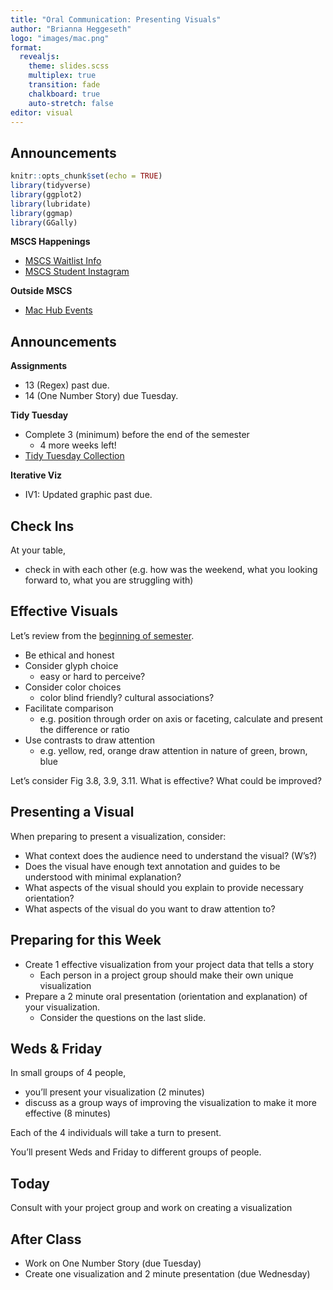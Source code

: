 ```yaml
---
title: "Oral Communication: Presenting Visuals"
author: "Brianna Heggeseth"
logo: "images/mac.png"
format: 
  revealjs:
    theme: slides.scss
    multiplex: true
    transition: fade
    chalkboard: true
    auto-stretch: false
editor: visual
---
```


## Announcements {.unnumbered .smaller}

```r
knitr::opts_chunk$set(echo = TRUE)
library(tidyverse)
library(ggplot2)
library(lubridate)
library(ggmap)
library(GGally)
```

**MSCS Happenings**

-   [MSCS Waitlist Info](https://www.macalester.edu/mscs/mscs-course-waitlists/)
-   [MSCS Student Instagram](https://www.instagram.com/macalestermscs/)

**Outside MSCS**

-   [Mac Hub Events](https://docs.google.com/document/d/1kL-gNrtLwAcdaF5Vot4IW25Js2UvEIzRzFsHuRGrdqc/edit)

## Announcements {.unnumbered .smaller}

**Assignments**

-   13 (Regex) past due.
-   14 (One Number Story) due Tuesday.

**Tidy Tuesday**

-   Complete 3 (minimum) before the end of the semester
    -   4 more weeks left!
-   [Tidy Tuesday Collection](https://docs.google.com/presentation/d/1fFcL0JRvGYz6AxGJ9Y53m6VBDX4J4i605jcC3qqVMNk/edit#slide=id.p)

**Iterative Viz**

-   IV1: Updated graphic past due.

## Check Ins

At your table,

- check in with each other (e.g. how was the weekend, what you looking forward to, what you are struggling with)

## Effective Visuals {.smaller}

Let's review from the [beginning of semester](https://bcheggeseth.github.io/112_fall_2022/effective-visualizations.html).

- Be ethical and honest
- Consider glyph choice 
  - easy or hard to perceive?
- Consider color choices 
  - color blind friendly? cultural associations?
- Facilitate comparison 
  - e.g. position through order on axis or faceting, calculate and present the difference or ratio
- Use contrasts to draw attention 
  - e.g. yellow, red, orange draw attention in nature of green, brown, blue

Let's consider Fig 3.8, 3.9, 3.11. What is effective? What could be improved?

## Presenting a Visual {.smaller}

When preparing to present a visualization, consider:

- What context does the audience need to understand the visual? (W's?)
- Does the visual have enough text annotation and guides to be understood with minimal explanation?
- What aspects of the visual should you explain to provide necessary orientation?
- What aspects of the visual do you want to draw attention to?


## Preparing for this Week

- Create 1 effective visualization from your project data that tells a story
  - Each person in a project group should make their own unique visualization
  
- Prepare a 2 minute oral presentation (orientation and explanation) of your visualization.
  - Consider the questions on the last slide.
  
## Weds & Friday

In small groups of 4 people,

- you'll present your visualization (2 minutes)
- discuss as a group ways of improving the visualization to make it more effective (8 minutes)

Each of the 4 individuals will take a turn to present.

You'll present Weds and Friday to different groups of people.

## Today

Consult with your project group and work on creating a visualization

## After Class {.unnumbered}

-   Work on One Number Story (due Tuesday)
-   Create one visualization and 2 minute presentation (due Wednesday)


